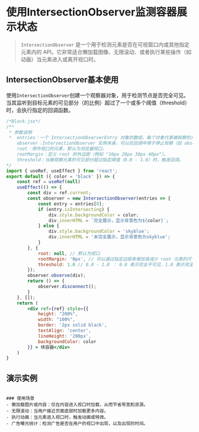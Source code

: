 
# 使用IntersectionObserver监测容器展示状态
<Tag tag='Javascript'  />

>`IntersectionObserver` 是一个用于检测元素是否在可视窗口内或其他指定元素内的 API。它非常适合懒加载图像、无限滚动、或者执行某些操作（如动画）当元素进入或离开视口时。

## IntersectionObserver基本使用
 使用`IntersectionObserver`创建一个观察器对象，用于检测节点是否完全可见。当其监听到目标元素的可见部分（的比例）超过了一个或多个阈值（threshold）时，会执行指定的回调函数。
```jsx pure
/*Block.jsx*/
/**
 * 参数说明
 *  entries：一个 IntersectionObserverEntry 对象的数组，每个对象代表被观察的元素及其可见性的信息。
    observer：IntersectionObserver 实例本身，可以在回调中用于停止观察（如 observer.unobserve(entry.target)）。
    root：用作视口的元素，默认为浏览器视口。
    rootMargin：定义 root 的外边距（例如 "10px 20px 30px 40px"）。
    threshold：当被观察元素的可见部分超过指定阈值（0.0 - 1.0）时，触发回调。
*/
import { useRef, useEffect } from 'react';
export default ({ color = 'black' }) => {
    const ref = useRef(null)
    useEffect(() => {
        const div = ref.current;
        const observer = new IntersectionObserver(entries => {
            const entry = entries[0];
            if (entry.isIntersecting) {
                div.style.backgroundColor = color;
                div.innerHTML = `完全展示，显示背景色为${color}`;
            } else {
                div.style.backgroundColor = 'skyblue';
                div.innerHTML = '未完全展示，显示背景色为skyblue';
            }
        }, {
            root: null, // 默认为视口
            rootMargin: '0px', // 可以通过指定边距来增加或减少 root 元素的尺寸
            threshold: 1.0 // 0.0 - 1.0 ： 0.0 表示完全不可见，1.0 表示完全可见,当前情况指完全进入视窗时触发回调
        });
        observer.observe(div);
        return () => {
            observer.disconnect();
        }
    }, []);
    return (
        <div ref={ref} style={{
            height: "200%",
            width: "100%",
            border: '2px solid black',
            textAlign: 'center',
            lineHeight: '200px',
            backgroundColor: color
        }} > 块容器</div>
    )
}
```
## 演示实例
<code src="../../../src/components/IntersectionObserver/index" previewMode="iframe"  />
### 使用场景
- 懒加载图片或内容：仅在内容进入视口时加载，从而节省带宽和资源。
- 无限滚动：当用户接近页面底部时加载更多内容。
- 执行动画：当元素进入视口时，触发动画或特效。
- 广告曝光统计：检测广告是否在用户的视口中出现，以及出现的时间。